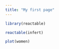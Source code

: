 ```yaml
---
title: "My first page"
---
```


```r
library(reactable)
```

```r
reactable(infert)
```

```r
plot(women)
```



